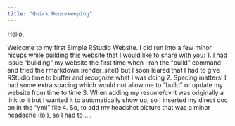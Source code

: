 ```yaml
---
title: "Quick Housekeeping"
---
```


Hello,

Welcome to my first Simple RStudio Website. I did run into a few minor hicups while building this website that I would like to share with you:
1. I had issue "building" my website the first time when I ran the "build" command and tried the rmarkdown::render_site() but I soon leared that I had to give RStudio time to buffer and recognize what I was doing
2. Spacing matters! I had some extra spacing which would not allow me to "build" or update my website from time to time
3. When adding my resume/cv it was originally a link to it but I wanted it to automatically show up, so I inserted my direct doc on in the "yml" file
4. So, to add my headshot picture that was a minor headache (lol), so I had to ....